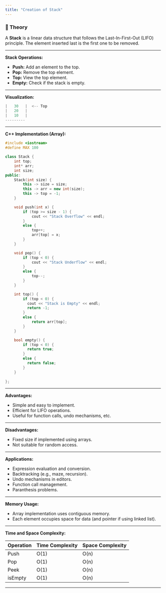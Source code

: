 ```yaml
---
title: "Creation of Stack"
---
```


### 📖 Theory

A **Stack** is a linear data structure that follows the Last-In-First-Out (LIFO) principle. The element inserted last is the first one to be removed.

---

**Stack Operations:**

- **Push:** Add an element to the top.
- **Pop:** Remove the top element.
- **Top:** View the top element.
- **Empty:** Check if the stack is empty.

---

**Visualization:**

```cpp
|   30   |  <-- Top
|   20   |
|   10   |
---------
```

---

**C++ Implementation (Array):**

```cpp
#include <iostream>
#define MAX 100

class Stack {
    int top;
    int* arr;
    int size;
public:
    Stack(int size) {
        this -> size = size;
        this -> arr = new int(size);
        this -> top = -1;
    }

    void push(int x) {
        if (top >= size - 1) {
            cout << "Stack Overflow" << endl;
        }
        else {
            top++;
            arr[top] = x;
        }
    }

    void pop() {
        if (top < 0) {
            cout << "Stack Underflow" << endl;
        }
        else {
            top--;
        }
    }

    int top() {
        if (top < 0) {
          cout << "Stack is Empty" << endl;
          return -1;
        }
        else {
            return arr[top];
        }
    }

    bool empty() {
        if (top < 0) {
          return true;
        }
        else {
          return false;
        }
    }
    
};
```

---

**Advantages:**

- Simple and easy to implement.
- Efficient for LIFO operations.
- Useful for function calls, undo mechanisms, etc.

---

**Disadvantages:**

- Fixed size if implemented using arrays.
- Not suitable for random access.

---

**Applications:**

- Expression evaluation and conversion.
- Backtracking (e.g., maze, recursion).
- Undo mechanisms in editors.
- Function call management.
- Paranthesis problems.

---

**Memory Usage:**

- Array implementation uses contiguous memory.
- Each element occupies space for data (and pointer if using linked list).

---

**Time and Space Complexity:**

| Operation   | Time Complexity | Space Complexity |
|-------------|----------------|------------------|
| Push        | O(1)           | O(n)             |
| Pop         | O(1)           | O(n)             |
| Peek        | O(1)           | O(n)             |
| isEmpty     | O(1)           | O(n)             |

---